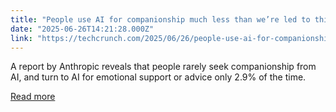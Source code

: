 ```yaml
---
title: "People use AI for companionship much less than we’re led to think"
date: "2025-06-26T14:21:28.000Z"
link: "https://techcrunch.com/2025/06/26/people-use-ai-for-companionship-much-less-than-were-led-to-think/"
---
```


A report by Anthropic reveals that people rarely seek companionship from AI, and turn to AI for emotional support or advice only 2.9% of the time. 

[Read more](https://techcrunch.com/2025/06/26/people-use-ai-for-companionship-much-less-than-were-led-to-think/)
